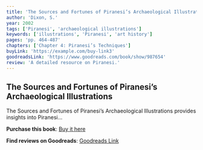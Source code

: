 ```yaml
---
title: 'The Sources and Fortunes of Piranesi’s Archaeological Illustrations'
author: 'Dixon, S.'
year: 2002
tags: ['Piranesi', 'archaeological illustrations']
keywords: ['illustrations', 'Piranesi', 'art history']
pages: 'pp. 464-487'
chapters: ['Chapter 4: Piranesi’s Techniques']
buyLink: 'https://example.com/buy-link3'
goodreadsLink: 'https://www.goodreads.com/book/show/987654'
review: 'A detailed resource on Piranesi.'
---
```


## The Sources and Fortunes of Piranesi’s Archaeological Illustrations

The Sources and Fortunes of Piranesi’s Archaeological Illustrations provides insights into Piranesi...

**Purchase this book**: [Buy it here](https://example.com/buy-link3)

**Find reviews on Goodreads**: [Goodreads Link](https://www.goodreads.com/book/show/987654)
